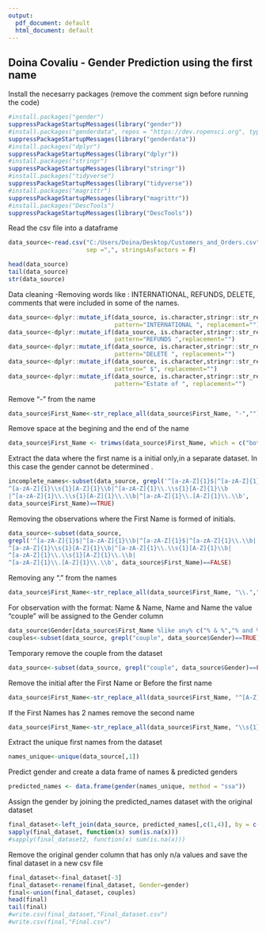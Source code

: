 ---
output:
  pdf_document: default
  html_document: default
---
Doina Covaliu - Gender Prediction using the first name
---

  
Install the necesarry packages (remove the comment sign before running the code)
```{r}
#install.packages("gender")
suppressPackageStartupMessages(library("gender"))
#install.packages("genderdata", repos = "https://dev.ropensci.org", type = "source")
suppressPackageStartupMessages(library("genderdata"))
#install.packages("dplyr")
suppressPackageStartupMessages(library("dplyr"))
#install.packages("stringr")
suppressPackageStartupMessages(library("stringr"))
#install.packages("tidyverse")
suppressPackageStartupMessages(library("tidyverse"))
#install.packages("magrittr")
suppressPackageStartupMessages(library("magrittr"))
#install.packages("DescTools")
suppressPackageStartupMessages(library("DescTools"))
```

Read the csv file into a dataframe
```{r}
data_source<-read.csv("C:/Users/Doina/Desktop/Customers_and_Orders.csv",
                      sep =",", stringsAsFactors = F)

```


```{r}
head(data_source)
tail(data_source)
str(data_source)
```
Data cleaning -Removing words like : INTERNATIONAL, REFUNDS, DELETE, comments that were included in some of the names.

```{r}
data_source<-dplyr::mutate_if(data_source, is.character,stringr::str_replace_all,
                              pattern="INTERNATIONAL ", replacement="")
data_source<-dplyr::mutate_if(data_source, is.character,stringr::str_replace_all,
                              pattern="REFUNDS ",replacement="")
data_source<-dplyr::mutate_if(data_source, is.character,stringr::str_replace_all,
                              pattern="DELETE ", replacement="")
data_source<-dplyr::mutate_if(data_source, is.character,stringr::str_replace_all,
                              pattern=" $", replacement="")
data_source<-dplyr::mutate_if(data_source, is.character,stringr::str_replace_all,
                              pattern="Estate of ", replacement="")
```

Remove "-" from the name
```{r}
data_source$First_Name<-str_replace_all(data_source$First_Name, "-","")

```

Remove space at the begining and the end of the name
```{r}
data_source$First_Name <- trimws(data_source$First_Name, which = c("both"))
```

Extract the data where the first name is a initial only,in a separate dataset.
In this case the gender cannot be determined .
```{r}
incomplete_names<-subset(data_source, grepl('^[a-zA-Z]{1}$|^[a-zA-Z]{1}\\.\\b|
^[a-zA-Z]{1}\\s{1}[A-Z]{1}\\b|^[a-zA-Z]{1}\\.\\s{1}[A-Z]{1}\\b
|^[a-zA-Z]{1}\\.\\s{1}[A-Z]{1}\\.\\b|^[a-zA-Z]{1}\\.[A-Z]{1}\\.\\b',
data_source$First_Name)==TRUE)
```


Removing the observations where the First Name is formed of initials.
```{r}
data_source<-subset(data_source, 
grepl('^[a-zA-Z]{1}$|^[a-zA-Z]{1}\\b|^[a-zA-Z]{1}$|^[a-zA-Z]{1}\\.\\b|
^[a-zA-Z]{1}\\s{1}[A-Z]{1}\\b|^[a-zA-Z]{1}\\.\\s{1}[A-Z]{1}\\b|
^[a-zA-Z]{1}\\.\\s{1}[A-Z]{1}\\.\\b|
^[a-zA-Z]{1}\\.[A-Z]{1}\\.\\b', data_source$First_Name)==FALSE)
```

Removing any "." from the names
```{r}
data_source$First_Name<-str_replace_all(data_source$First_Name, "\\.","")
```

For observation with the format: Name & Name, Name and Name the value "couple"
will be assigned to the Gender column
```{r}
data_source$Gender[data_source$First_Name %like any% c("% & %","% and %")]<-"couple"
couples<-subset(data_source, grepl("couple", data_source$Gender)==TRUE)
```

Temporary remove the couple from the dataset
```{r}
data_source<-subset(data_source, grepl("couple", data_source$Gender)==FALSE)
```

Remove the initial after the First Name or Before the first name
```{r}
data_source$First_Name<-str_replace_all(data_source$First_Name, "^[A-Z]{1}\\.\\s|^[A-Z]{1}\\s|\\s{1}[A-Z]{1}\\b$|\\s{1}[A-Z]{1}\\.\\b$|","")
```

If the First Names has 2 names remove the second name
```{r}
data_source$First_Name<-str_replace_all(data_source$First_Name, "\\s{1}[A-Za-z]{2,}$","")
```

Extract the unique first names from the dataset 
```{r}
names_unique<-unique(data_source[,1])
```

Predict gender and create a data frame of names & predicted genders
```{r}
predicted_names <- data.frame(gender(names_unique, method = "ssa"))
```

Assign the gender by joining the predicted_names dataset with the original dataset
```{r}
final_dataset<-left_join(data_source, predicted_names[,c(1,4)], by = c("First_Name" = "name"))
sapply(final_dataset, function(x) sum(is.na(x)))
#sapply(final_dataset2, function(x) sum(is.na(x)))


```
Remove the original gender column that has only n/a values and 
save the final dataset in a new csv file
```{r}
final_dataset<-final_dataset[-3]
final_dataset<-rename(final_dataset, Gender=gender)
final<-union(final_dataset, couples)
head(final)
tail(final)
#write.csv(final_dataset,"Final_dataset.csv")
#write.csv(final,"Final.csv")

```